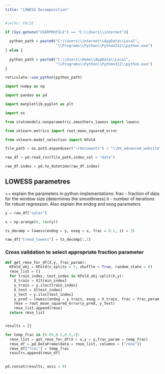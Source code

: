 ```yaml
---
title: "LOWESS Decomposition"
---
```


```r
#|echo: FALSE

if (Sys.getenv("USERPROFILE") == "C:\\Users\\internet"){
  
  python_path = paste0("C:\\Users\\internet\\AppData\\Local",
                       "\\Programs\\Python\\Python312\\python.exe")
} else {
  
  python_path = paste0("C:\\Users\\Home\\AppData\\Local",
                       "\\Programs\\Python\\Python312\\python.exe")
}

reticulate::use_python(python_path)

```

```python

import numpy as np

import pandas as pd

import matplotlib.pyplot as plt

import os 

from statsmodels.nonparametric.smoothers_lowess import lowess

from sklearn.metrics import root_mean_squared_error

from sklearn.model_selection import KFold

```


```python

file_path = os.path.expanduser("~/Documents") + "\\DS_advanced_website\\data\\example_retail_sales.csv"

raw_df = pd.read_csv(file_path,index_col = "date")

raw_df.index = pd.to_datetime(raw_df.index)

```

## LOWESS parametres

++ explain the parameters in python implementations:
frac - fraction of data for the window size (determines the smoothness)
it - number of iterations for robust regression. Also explain the endog and exog parameters


```python

y = raw_df["sales"]

x = np.arange(0, len(y))

ts_decomp = lowess(endog = y, exog = x, frac = 0.1, it = 3)

raw_df["trend_lowess"] = ts_decomp[:,1]


```


### Cross validation to select appropriate fraction parameter

```python

def get_rmse_for_df(X,y, frac_param):
  KFold_obj = KFold(n_splits = 5, shuffle = True, random_state = 0)
  rmse_list = []
  for train_index, test_index in KFold_obj.split(X,y):
    X_train = X[train_index]
    y_train = y.iloc[train_index]
    X_test = X[test_index]
    y_test = y.iloc[test_index]
    y_pred = lowess(endog = y_train, exog = X_train, frac = frac_param, xvals = X_test)
    rmse = root_mean_squared_error(y_pred, y_test)
    rmse_list.append(rmse)
  return rmse_list


results = []

for temp_frac in [0.05,0.1,0.5,1]:
  rmse_list = get_rmse_for_df(X = x,y = y,frac_param = temp_frac)
  rmse_df = pd.DataFrame(data = rmse_list, columns = ["rmse"])
  rmse_df["frac"] = temp_frac
  results.append(rmse_df)

  
pd.concat(results, axis = 0)
  

```

